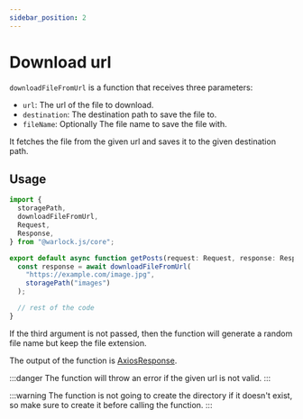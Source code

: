 ```yaml
---
sidebar_position: 2
---
```


# Download url

`downloadFileFromUrl` is a function that receives three parameters:

- `url`: The url of the file to download.
- `destination`: The destination path to save the file to.
- `fileName`: Optionally The file name to save the file with.

It fetches the file from the given url and saves it to the given destination path.

## Usage

```ts title="src/app/posts/controllers/get-posts.ts"
import {
  storagePath,
  downloadFileFromUrl,
  Request,
  Response,
} from "@warlock.js/core";

export default async function getPosts(request: Request, response: Response) {
  const response = await downloadFileFromUrl(
    "https://example.com/image.jpg",
    storagePath("images")
  );

  // rest of the code
}
```

If the third argument is not passed, then the function will generate a random file name but keep the file extension.

The output of the function is [AxiosResponse](https://github.com/axios/axios#response-schema).

:::danger
The function will throw an error if the given url is not valid.
:::

:::warning
The function is not going to create the directory if it doesn't exist, so make sure to create it before calling the function.
:::
